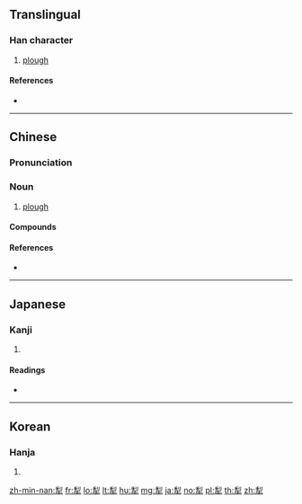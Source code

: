 {{also|犂}}
==Translingual==

===Han character===
{{Han char|rn=93|rad=牛|as=07|sn=11|four=22500|canj=HNHQ}}

# [[plough]]

====References====
* {{Han ref|kx=0701.170|dkj=20037|dj=1114.220|hdz=31811.010|uh=7281|ud=29313|bh=B270|bd=45680}}

----

==Chinese==
{{zh-forms}}

===Pronunciation===
{{zh-pron
|m=lí
|c=lai4
|h=pfs=lài
|md=
|mn=lê/lôe
|w=
|mc=y
|oc=y
|cat=n
}}

===Noun===
{{zh-noun}}

# [[plough]]

====Compounds====
{{zh-der|伊犁河|伊犁馬|伊犁|伊犁條約|套犁|伊犁縱谷|拽耙扶犁|犁轎|拽欛扶犁|犁然|祝犁|犁牛之子|爬犁|牛犁|扒犁|掃穴犁庭|犁鏵大鼓|犁鏵|犁舌獄|犁田|犁庭掃閭|犁庭|犁地|犁庭掃穴|火犁|泥犁|馬拉犁|耬犁|耕犁|鋤犁}}

====References====
* {{thcwd|7596}}

----

==Japanese==

===Kanji===
{{ja-kanji|grade=|rs=牛07}}

# {{defn|lang=ja|sort=牛07}}

====Readings====
* {{ja-readings|on=[[り]] (ri), [[れい]] (rei)|kun=[[すき]] (suki)}}

----

==Korean==

===Hanja===
{{ko-hanja|hangeul=[[리]]>[[이]]|eumhun=|rv=ri>i|mr=ri>i|y=li>i}}

# {{defn|lang=ko|sort=牛07}}

[[zh-min-nan:犁]]
[[fr:犁]]
[[lo:犁]]
[[lt:犁]]
[[hu:犁]]
[[mg:犁]]
[[ja:犁]]
[[no:犁]]
[[pl:犁]]
[[th:犁]]
[[zh:犁]]